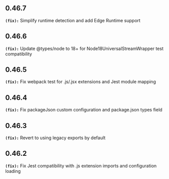 ## 0.46.7
**`(fix):`** Simplify runtime detection and add Edge Runtime support

## 0.46.6
**`(fix):`** Update @types/node to 18+ for Node18UniversalStreamWrapper test compatibility

## 0.46.5
**`(fix):`** Fix webpack test for .js/.jsx extensions and Jest module mapping

## 0.46.4
**`(fix):`** Fix packageJson custom configuration and package.json types field

## 0.46.3
**`(fix):`** Revert to using legacy exports by default

## 0.46.2
**`(fix):`** Fix Jest compatibility with .js extension imports and configuration loading

